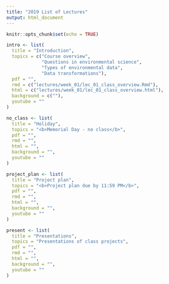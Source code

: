 ```yaml
---
title: "2019 List of Lectures"
output: html_document
---
```


```r
knitr::opts_chunk$set(echo = TRUE)
```

```r
intro <- list(
  title = "Introduction",
  topics = c("Course overview",
             "Questions in environmental science",
             "Types of environmental data",
             "Data transformations"),
  pdf = "",
  rmd = c("lectures/week_01/lec_01_class_overview.Rmd"),
  html = c("lectures/week_01/lec_01_class_overview.html"),
  background = c(""),
  youtube = ""
)

no_class <- list(
  title = "Holiday",
  topics = "<b>Memorial Day - no class</b>",
  pdf = "",
  rmd = "",
  html = "",
  background = "",
  youtube = ""
)

project_plan <- list(
  title = "Project plan",
  topics = "<b>Project plan due by 11:59 PM</b>",
  pdf = "",
  rmd = "",
  html = "",
  background = "",
  youtube = ""
)

present <- list(
  title = "Presentations",
  topics = "Presentations of class projects",
  pdf = "",
  rmd = "",
  html = "",
  background = "",
  youtube = ""
)
```



